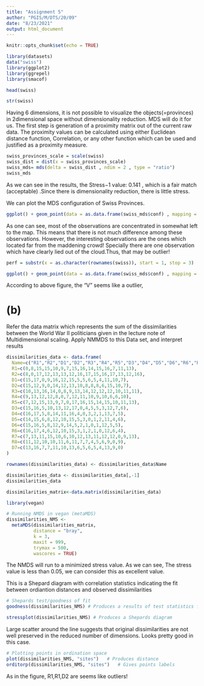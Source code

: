 ```yaml
---
title: "Assignment 5"
author: "PGIS/M/DTS/20/09"
date: "8/23/2021"
output: html_document
---
```


```r
knitr::opts_chunk$set(echo = TRUE)
```

```r
library(datasets)
data("swiss")
library(ggplot2)
library(ggrepel)
library(smacof)
```

```r
head(swiss)
```

```r
str(swiss)
```
Having 6 dimensions, it is not possible to visualize the objects(=provinces) in 2dimensional space without dimensionality reduction. MDS will do it for us. The first step is generation of a proximity matrix out of the current raw data. The proximity values can be calculated using either Euclidean distance function, Correlation, or any other function which can be used and justified as a proximity measure. 
```r
swiss_provinces_scale = scale(swiss)
swiss_dist = dist(x = swiss_provinces_scale)
swiss_mds= mds(delta = swiss_dist , ndim = 2 , type = "ratio")
swiss_mds
```
As we can see in the results, the Stress−1 value: 0.141 , which is a fair match (acceptable) .Since there is dimensionality reduction, there is little stress.


We can plot the MDS configuration of Swiss Provinces.
```r
ggplot() + geom_point(data = as.data.frame(swiss_mds$conf) , mapping = aes(x = D1, y = D2), color = "blue", alpha = 0.5) + labs(title = "figure4: MDS configuration of Swiss provinces ")
```
As one can see, most of the observations are concentrated in somewhat left to the map. This means that there is not much difference among these observations. However, the interesting observations are the ones which located far from the maddening crowd! Specially there are one observation which have clearly lied out of the cloud.Thus, that may be outlier!


```r
perf = substr(x = as.character(rownames(swiss)), start = 1, stop = 3)

ggplot() + geom_point(data = as.data.frame(swiss_mds$conf) , mapping = aes(x = D1, y = D2), color = "blue", alpha = 0.5) + geom_text_repel(data =data.frame(perf ,swiss_mds$conf), mapping = aes(x=D1, y=D2 , label = perf)  ) + labs(title = "figure5:  MDS configuration of Swiss provinces with labels")
```
According to above figure, the “V” seems like a outlier,



# (b)
Refer the data matrix which represents the sum of the dissimilarities between the World War II politicians given in the lecture note of Multidimensional scaling.  Apply NMMDS  to this Data set, and interpret results

```r
dissimilarities_data <- data.frame(
  Name=c("R1","R2","D1","D2","R3","R4","R5","D3","D4","D5","D6","R6","R7","R8","D7"),
  R1=c(0,8,15,15,10,9,7,15,16,14,15,16,7,11,13),
  R2=c(8,0,17,12,13,13,12,16,17,15,16,17,13,12,16),
  D1=c(15,17,0,9,16,12,15,5,5,6,5,4,11,10,7),
  D2=c(15,12,9,0,14,12,13,10,8,8,8,6,15,10,7),
  R3=c(10,13,16,14,0,8,9,13,14,12,12,12,10,11,11),
  R4=c(9,13,12,12,8,0,7,12,11,10,9,10,6,6,10),
  R5=c(7,12,15,13,9,7,0,17,16,15,14,15,10,11,13),
  D3=c(15,16,5,10,13,12,17,0,4,5,5,3,12,7,6),
  D4=c(16,17,5,8,14,11,16,4,0,3,2,1,13,7,5),
  D5=c(14,15,6,8,12,10,15,5,3,0,1,2,11,4,6),
  D6=c(15,16,5,8,12,9,14,5,2,1,0,1,12,5,5),
  R6=c(16,17,4,6,12,10,15,3,1,2,1,0,12,6,4),
  R7=c(7,13,11,15,10,6,10,12,13,11,12,12,0,9,13),
  R8=c(11,12,10,10,11,6,11,7,7,4,5,6,9,0,9),
  D7=c(13,16,7,7,11,10,13,6,5,6,5,4,13,9,0)
)
```

```r
rownames(dissimilarities_data) <- dissimilarities_data$Name

dissimilarities_data <- dissimilarities_data[,-1]
dissimilarities_data
```
```r
dissimilarities_matrix<-data.matrix(dissimilarities_data)

```

```r
library(vegan)
```

```r
# Running NMDS in vegan (metaMDS)
dissimilarities_NMS <-
  metaMDS(dissimilarities_matrix,
          distance = "bray",
          k = 3,
          maxit = 999, 
          trymax = 500,
          wascores = TRUE)
```
The NMDS will run to a minimized stress value. As we can see, The stress value is less than 0.05, we can consider this as excellent value.


This is a Shepard diagram with correlation statistics indicating the fit between ordiantion distances and observed dissimilarities

```r
# Shepards test/goodness of fit
goodness(dissimilarities_NMS) # Produces a results of test statistics for goodness of fit for each point

stressplot(dissimilarities_NMS) # Produces a Shepards diagram
```
Large scatter around the line suggests that original dissimilarities are not well preserved in the reduced number of dimensions.  Looks pretty good in this case.

```r
# Plotting points in ordination space
plot(dissimilarities_NMS, "sites")   # Produces distance 
orditorp(dissimilarities_NMS, "sites")   # Gives points labels
```

As in the figure, R1,R1,D2 are seems like outliers!

